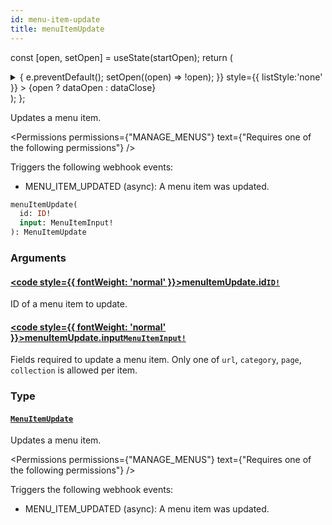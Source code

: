 ```yaml
---
id: menu-item-update
title: menuItemUpdate
---
```






const [open, setOpen] = useState(startOpen);
return (
<details {...(open ? { open: true } : {})} className="details" style={{ border:'none', boxShadow:'none', background:'var(--ifm-background-color)' }}>
<summary
onClick={(e) => {
e.preventDefault();
setOpen((open) => !open);
}}
style={{ listStyle:'none' }} >
{open ? dataOpen : dataClose}
</summary>
{open && children}
</details>
);
};

Updates a menu item.


<Permissions permissions={"MANAGE_MENUS"} text={"Requires one of the following permissions"} />


Triggers the following webhook events:

- MENU_ITEM_UPDATED (async): A menu item was updated.

```graphql
menuItemUpdate(
  id: ID!
  input: MenuItemInput!
): MenuItemUpdate
```

### Arguments

#### [<code style={{ fontWeight: 'normal' }}>menuItemUpdate.<b>id</b></code>](#)<Bullet />[`ID!`](../../../api-reference/miscellaneous/scalars/id.mdx) <Badge class="badge badge--secondary" text="non-null"/> <Badge class="badge badge--secondary" text="scalar"/> <Badge class="badge badge--secondary" text="miscellaneous"/>

ID of a menu item to update.

#### [<code style={{ fontWeight: 'normal' }}>menuItemUpdate.<b>input</b></code>](#)<Bullet />[`MenuItemInput!`](../../../api-reference/miscellaneous/inputs/menu-item-input.mdx) <Badge class="badge badge--secondary" text="non-null"/> <Badge class="badge badge--secondary" text="input"/> <Badge class="badge badge--secondary" text="miscellaneous"/>

Fields required to update a menu item. Only one of `url`, `category`, `page`, `collection` is allowed per item.

### Type

#### [`MenuItemUpdate`](../../../api-reference/menu/objects/menu-item-update.mdx) <Badge class="badge badge--secondary" text="object"/> <Badge class="badge badge--secondary" text="menu"/>

Updates a menu item.


<Permissions permissions={"MANAGE_MENUS"} text={"Requires one of the following permissions"} />


Triggers the following webhook events:

- MENU_ITEM_UPDATED (async): A menu item was updated.

